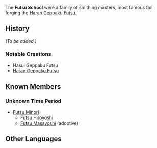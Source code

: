 {{Stub|History}}
{{Terminology Infobox
|type         = Families
|type2        = Inazuma Clans
}}
The '''Futsu School''' were a family of smithing masters, most famous for forging the [[Haran Geppaku Futsu]].

==History==
''(To be added.)''
===Notable Creations===
*Hasui Geppaku Futsu
*[[Haran Geppaku Futsu]]

==Known Members==
===Unknown Time Period===
*[[Futsu Minori]]
**[[Futsu Hiroyoshi]]
**[[Futsu Masayoshi]] (adoptive)

==Other Languages==
{{Other Languages|default_hidden=1
|en      = Futsu School
|zhs     = 经津传
|zhs_rm  = Jīngjīn-chuán
|zht     = 經津傳
|zht_rm  = Jīngjīn-chuán
|ja      = 経津伝
|ja_rm   = Futsu-den
|ko      = 후츠
|ko_rm   = Hucheu
|es      = Escuela Futsu
|fr      = École Futsu
|ru      = Школа Фуцу
|th      = สำนัก Futsu
|th_rm   = 
|vi      = Futsu
|de      = Futsu-Linie
|id      = Sekolah Futsu
|pt      = Escola Futsu
|tr      = Futsu Okulunun
|it      = Scuola Futsu
}}